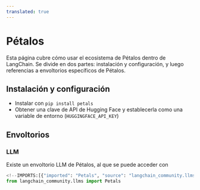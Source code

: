 ```yaml
---
translated: true
---
```


# Pétalos

Esta página cubre cómo usar el ecosistema de Pétalos dentro de LangChain.
Se divide en dos partes: instalación y configuración, y luego referencias a envoltorios específicos de Pétalos.

## Instalación y configuración

- Instalar con `pip install petals`
- Obtener una clave de API de Hugging Face y establecerla como una variable de entorno (`HUGGINGFACE_API_KEY`)

## Envoltorios

### LLM

Existe un envoltorio LLM de Pétalos, al que se puede acceder con

```python
<!--IMPORTS:[{"imported": "Petals", "source": "langchain_community.llms", "docs": "https://api.python.langchain.com/en/latest/llms/langchain_community.llms.petals.Petals.html", "title": "Petals"}]-->
from langchain_community.llms import Petals
```
